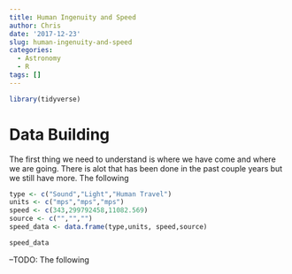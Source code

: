 ```yaml
---
title: Human Ingenuity and Speed
author: Chris
date: '2017-12-23'
slug: human-ingenuity-and-speed
categories:
  - Astronomy
  - R
tags: []
---
```


```r
library(tidyverse)
```


# Data Building 
The first thing we need to understand is where we have come and where we are going. There is alot that has been done in the past couple years but we still have more. The following 
```r
type <- c("Sound","Light","Human Travel")
units <- c("mps","mps","mps")
speed <- c(343,299792458,11082.569)
source <- c("","","")
speed_data <- data.frame(type,units, speed,source)
```


```r
speed_data
```



--TODO: The following
```r

```

